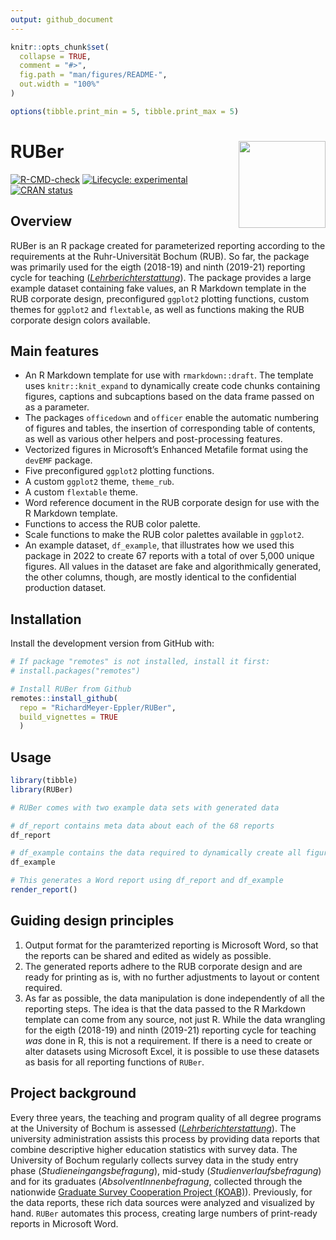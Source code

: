 ```yaml
---
output: github_document
---
```


<!-- README.md is generated from README.Rmd. Please edit that file -->

```r
knitr::opts_chunk$set(
  collapse = TRUE,
  comment = "#>",
  fig.path = "man/figures/README-",
  out.width = "100%"
)

options(tibble.print_min = 5, tibble.print_max = 5)

```

# RUBer <a href='https://richardmeyer-eppler.github.io/RUBer/'><img src='man/figures/logo.png' align="right" height="139" />

<!-- badges: start -->
[![R-CMD-check](https://github.com/RichardMeyer-Eppler/RUBer/workflows/R-CMD-check/badge.svg)](https://github.com/RichardMeyer-Eppler/RUBer/actions)
[![Lifecycle: experimental](https://img.shields.io/badge/lifecycle-experimental-orange.svg)](https://www.tidyverse.org/lifecycle/#experimental)
[![CRAN status](https://www.r-pkg.org/badges/version/RUBer)](https://cran.r-project.org/package=RUBer)
<!-- badges: end -->

## Overview
RUBer is an R package created for parameterized reporting according to the requirements at the Ruhr-Universität Bochum (RUB). So far, the package was primarily used for the eigth (2018-19) and ninth (2019-21) reporting cycle for teaching ([*Lehrberichterstattung*](https://einrichtungen.ruhr-uni-bochum.de/de/lehrberichterstattung)). The package provides a large example dataset containing fake values, an R Markdown template in the RUB corporate design, preconfigured `ggplot2` plotting functions, custom themes for `ggplot2` and `flextable`, as well as functions making the RUB corporate design colors available. 

## Main features
* An R Markdown template for use with `rmarkdown::draft`. The template uses `knitr::knit_expand` to dynamically create code chunks containing figures, captions and subcaptions based on the data frame passed on as a parameter.
* The packages `officedown` and `officer` enable the automatic numbering of figures and tables, the insertion of corresponding table of contents, as well as various other helpers and post-processing features.
* Vectorized figures in Microsoft's Enhanced Metafile format using the `devEMF` package.
* Five preconfigured `ggplot2` plotting functions.
* A custom `ggplot2` theme, `theme_rub`.
* A custom `flextable` theme.
* Word reference document in the RUB corporate design for use with the R Markdown template.
* Functions to access the RUB color palette.
* Scale functions to make the RUB color palettes available in `ggplot2`.
* An example dataset, `df_example`, that illustrates how we used this package in 2022 to create 67 reports with a total of over 5,000 unique figures. All values in the dataset are fake and algorithmically generated, the other columns, though, are mostly identical to the confidential production dataset.

## Installation
Install the development version from GitHub with:

```r
# If package "remotes" is not installed, install it first:
# install.packages("remotes")

# Install RUBer from Github
remotes::install_github(
  repo = "RichardMeyer-Eppler/RUBer",
  build_vignettes = TRUE
  )
```

## Usage

```r
library(tibble)
library(RUBer)

# RUBer comes with two example data sets with generated data

# df_report contains meta data about each of the 68 reports
df_report

# df_example contains the data required to dynamically create all figures
df_example

# This generates a Word report using df_report and df_example
render_report()
```


## Guiding design principles
1. Output format for the paramterized reporting is Microsoft Word, so that the reports can be shared and edited as widely as possible.
2. The generated reports adhere to the RUB corporate design and are ready for printing as is, with no further adjustments to layout or content required.
3. As far as possible, the data manipulation is done independently of all the reporting steps. The idea is that the data passed to the R Markdown template can come from any source, not just R. While the data wrangling for the eigth (2018-19) and ninth (2019-21) reporting cycle for teaching *was* done in R, this is not a requirement. If there is a need to create or alter datasets using Microsoft Excel, it is possible to use these datasets as basis for all reporting functions of `RUBer`.

## Project background
Every three years, the teaching and program quality of all degree programs at the University of Bochum is assessed ([*Lehrberichterstattung*](https://einrichtungen.ruhr-uni-bochum.de/de/lehrberichterstattung)). The university administration assists this process by providing data reports that combine descriptive higher education statistics with survey data. The University of Bochum regularly collects survey data in the study entry phase (*Studieneingangsbefragung*),  mid-study (*Studienverlaufsbefragung*) and for its graduates (*AbsolventInnenbefragung*, collected through the nationwide [Graduate Survey Cooperation Project (KOAB)](https://istat.de/de/koab_a.html)). Previously, for the data reports, these rich data sources were analyzed and visualized by hand. `RUBer` automates this process, creating large numbers of print-ready reports in Microsoft Word. 
